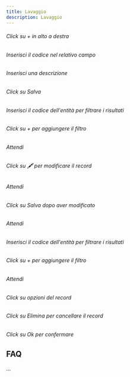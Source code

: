 ```yaml
---
title: Lavaggio
description: Lavaggio
---
```

###### Click su + in alto a destra

###### Inserisci il codice nel relativo campo

###### Inserisci una descrizione

###### Click su Salva

###### Inserisci il codice dell'entità per filtrare i risultati

###### Click su + per aggiungere il filtro

###### Attendi

###### Click su 🖋️ per modificare il record

###### Attendi

###### Click su Salva dopo aver modificato

###### Attendi

###### Inserisci il codice dell'entità per filtrare i risultati

###### Click su + per aggiungere il filtro

###### Attendi

###### Click su opzioni del record

###### Click su Elimina per cancellare il record

###### Click su Ok per confermare

FAQ
---

...